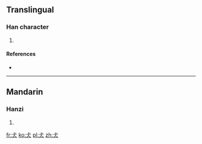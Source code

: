 ==Translingual==

===Han character===
{{Han char|rn=9|rad=人|as=03|sn=5|four=|canj=卜一人 (YMO)}}

# {{defn|Han|sort=人03}}

====References====
* {{Han ref|kx=0094.051|dkj=00394|dj=0199.050|hdz=10111.040|uh=4EE7|ud=20199}}

----

==Mandarin==

===Hanzi===
{{cmn-hanzi|pin=[[cháng]] ([[chang2]])|wg=ch'ang<sup>2</sup>}}

# {{defn|lang=cmn|sort=人03}}

[[fr:仧]]
[[ko:仧]]
[[pl:仧]]
[[zh:仧]]